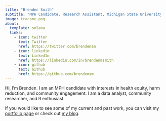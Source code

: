 ```yaml
---
title: "Brenden Smith"
subtitle: "MPH Candidate, Research Assistant, Michigan State University, Institute for Health Policy"
image: transme.png
about:
  template: solana
  links:
    - icon: twitter
      text: Twitter
      href: https://twitter.com/brendensm
    - icon: linkedin
      text: LinkedIn
      href: https://linkedin.com/in/brendenmsmith
    - icon: github
      text: Github
      href: https://github.com/brendensm
---
```


Hi, I'm Brenden. I am an MPH candidate with interests in health equity, harm reduction, and community engagement. I am a data analyst, community researcher, and R enthusiast.

If you would like to see some of my current and past work, you can visit my [portfolio page](projects.qmd) or check out [my blog](blog.qmd).
